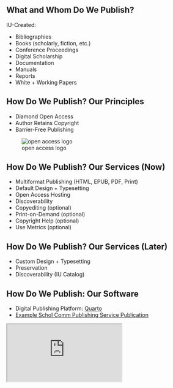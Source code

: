 ## What and Whom Do We Publish?

IU-Created:

- Bibliographies
- Books (scholarly, fiction, etc.)
- Conference Proceedings
- Digital Scholarship
- Documentation
- Manuals
- Reports
- White + Working Papers

## How Do We Publish? Our Principles

- Diamond Open Access
- Author Retains Copyright
- Barrier-Free Publishing

![open access logo](images\oa_logo-trans.svg "Open Access Logo")

## How Do We Publish? Our Services (Now)

- Multiformat Publishing (HTML, EPUB, PDF, Print)
- Default Design + Typesetting
- Open Access Hosting 
- Discoverability 
- Copyediting (optional)
- Print-on-Demand (optional)
- Copyright Help (optional)
- Use Metrics (optional)

## How Do We Publish? Our Services (Later)

- Custom Design + Typesetting
- Preservation
- Discoverability (IU Catalog)

## How Do We Publish: Our Software

- Digital Publishing Platform: [Quarto](https://quarto.org/) 
- [Example Schol Comm Publishing Service Publication](https://iulibscholcomm.github.io/example-publication/)

<iframe src="https://iulibscholcomm.github.io/example-publication/" title="Example Quarto HTML Publication">

## Why Do We Publish These Documents This Way?

- Emerging service of academic libraries
- Unsupported need of Indiana University
- Multiformat publishing improves access and accessibility
- Affordable and Sustainable
- Improved Product

## Wrap Up + Thank You!

- First Publication: Monograph by Curtis Lively, Distinguished Professor of Biology, IU
- Please Share with Constituents
- Contact: Adam Mazel, Digital Publishing Librarian, [amazel@iu.edu](mailto:amazel@iu.edu)
- Publishing Service Website: <https://libraries.indiana.edu/publishing-service-non-traditional>
